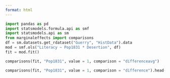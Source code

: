 ```yaml
---
format: html
---
```


```python
import pandas as pd
import statsmodels.formula.api as smf
import statsmodels.api as sm
from marginaleffects import comparisons
df = sm.datasets.get_rdataset("Guerry", "HistData").data
mod = smf.ols("Literacy ~ Pop1831 * Desertion", df)
fit = mod.fit()

comparisons(fit, "Pop1831", value = 1, comparison = "differenceavg")
```

```python
comparisons(fit, "Pop1831", value = 1, comparison = "difference").head()
```